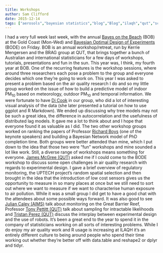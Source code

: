 ```yaml
---
title: Workshops
author: Sam Clifford
date: 2015-12-14
tags: ["aerosols","bayesian statistics","blog","Blog","ilaqh","qut","science","statistics"]
---
```


I had a very full week last week, with the annual [Bayes on the Beach](https://botb2015.wordpress.com/) (BOB) at the Gold Coast (Mon-Wed) and [Bayesian Optimal Design of Experiments](https://bode2015.wordpress.com)  (BODE) on Friday. BOB is an annual workshop/retreat, run by Kerrie Mengersen and the BRAG group at QUT, that brings together a bunch of Australian and international statisticians for a few days of workshops, tutorials, presentations and fun in the sun. This year was, I think, my fourth year at BOB. One of the recurring features is the workshop sessions, where around three researchers each pose a problem to the group and everyone decides which one they're going to work on. This year I was asked to present a problem based on the air quality research I do and so my little group worked on the issue of how to build a predictive model of indoor PM<sub>10</sub> based on meteorology, outdoor PM<sub>10</sub> and temporal information. We were fortunate to have [Di Cook](http://dicook.github.io/) in our group, who did a lot of interesting visual analysis of the data (she later presented a tutorial on how to use ggplot and R Markdown). We ended up discussing why tree models may not be such a great idea, the difference in autocorrelation and the usefulness of distributed lag models. It gave me a lot to think about and I hope that everyone found it as valuable as I did. The two other workshop groups worked on ranking the papers of Professor [Richard Boys](http://www.mas.ncl.ac.uk/~nrjb2/) (one of the keynote speakers) and building a Bayesian Network model of PhD completion time. Both groups were better attended than mine, which I put down to the idea that those two were "fun" workshops and mine sounded a lot like work. Still, a diverse range of workshops means something for everyone. [James McGree (QUT)](http://staff.qut.edu.au/staff/mcgreej/) asked me if I could come to the BODE workshop to discuss some open challenges in air quality research with regards to experimental design. I gave a brief overview of regulatory monitoring, the UPTECH project's random spatial selection and then brought in the idea that the introduction of low cost sensors gives us the opportunity to measure in so many places at once but we still need to sort out where we want to measure if we want to characterise human exposure to air pollution. While it was a small group I did get to have a good chat with the attendees about some possible ways forward. It was also good to see [Julian Caley (AIMS)](http://data.aims.gov.au/staffcv/jsf/external/view.xhtml?partyId=900000428) talk about monitoring on the Great Barrier Reef, Professor [Tony Pettitt (QUT)](http://staff.qut.edu.au/staff/pettitt/) talk about sampling for intractable likelihoods and [Tristan Perez (QUT)](http://staff.qut.edu.au/staff/perez5/) discuss the interplay between experimental design and the use of robots. It's been a great end to the year to spend it in the company of statisticians working on all sorts of interesting problems. While I do enjoy my air quality work and R usage is increasing at ILAQH it's an entirely different culture to being around people who spend their time working out whether they're better off with data.table and reshape2 or dplyr and tidyr.